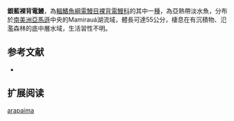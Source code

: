 {{Speciesbox
| name = 銀藍裸背電鰻
| status = NE
| status_system = IUCN3.1
| genus = Gymnotus
| species = arapaima
| authority = Albert & Crampton, 2001
| synonyms = 
}}
'''銀藍裸背電鰻'''，為[[輻鰭魚綱|輻鰭魚綱]][[電鰻目|電鰻目]][[裸背電鰻科|裸背電鰻科]]的其中一[[種|種]]，為亞熱帶淡水魚，分布於[[南美洲|南美洲]][[亞馬遜|亞馬遜]]中央的Mamirauá湖流域，體長可達55公分，棲息在有沉積物、氾濫森林的底中層水域，生活習性不明。

==参考文献==
*{{FishBase_species|genus=Gymnotus|species=arapaima|year=2015|month=9}}

== 扩展阅读 ==
{{refbegin}}
{{wikispecies-inline|Gymnotus arapaima|銀藍裸背電鰻}}
{{refend}}
{{Taxonbar|from=Q6417164}}

[[Category:裸背電鰻屬|arapaima]]